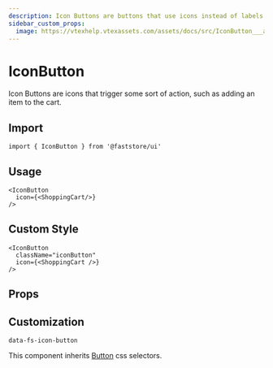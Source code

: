 ```yaml
---
description: Icon Buttons are buttons that use icons instead of labels.
sidebar_custom_props: 
  image: https://vtexhelp.vtexassets.com/assets/docs/src/IconButton___a815b0a38dda52d079b3f73784c92c6b.png
---
```



# IconButton

Icon Buttons are icons that trigger some sort of action, such as adding an item to the cart.

## Import

```tsx
import { IconButton } from '@faststore/ui'
```

## Usage

```tsx live
<IconButton
  icon={<ShoppingCart/>}
/>
```

## Custom Style

```tsx live
<IconButton
  className="iconButton"
  icon={<ShoppingCart />}
/>
```

## Props

<PropsSection name="IconButton" />

## Customization

`data-fs-icon-button`

This component inherits [Button](/reference/ui/atoms/Button) css selectors.
